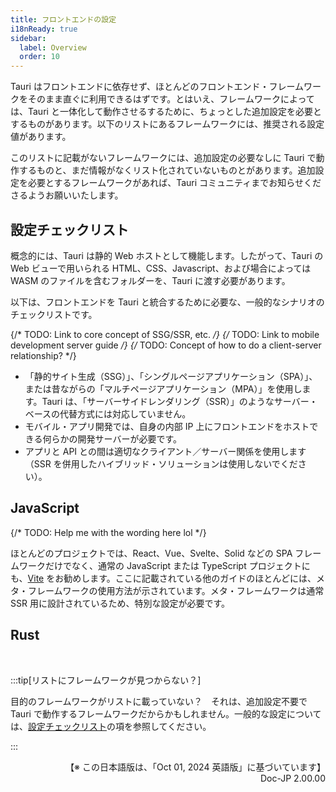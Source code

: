 ```yaml
---
title: フロントエンドの設定
i18nReady: true
sidebar:
  label: Overview
  order: 10
---
```



Tauri はフロントエンドに依存せず、ほとんどのフロントエンド・フレームワークをそのまま直ぐに利用できるはずです。とはいえ、フレームワークによっては、Tauri と一体化して動作させるするために、ちょっとした追加設定を必要とするものがあります。以下のリストにあるフレームワークには、推奨される設定値があります。

このリストに記載がないフレームワークには、追加設定の必要なしに Tauri で動作するものと、まだ情報がなくリスト化されていないものとがあります。追加設定を必要とするフレームワークがあれば、Tauri コミュニティまでお知らせくださるようお願いいたします。

## 設定チェックリスト

概念的には、Tauri は静的 Web ホストとして機能します。したがって、Tauri の Web ビューで用いられる HTML、CSS、Javascript、および場合によっては WASM のファイルを含むフォルダーを、Tauri に渡す必要があります。

以下は、フロントエンドを Tauri と統合するために必要な、一般的なシナリオのチェックリストです。

{/* TODO: Link to core concept of SSG/SSR, etc. */}
{/* TODO: Link to mobile development server guide */}
{/* TODO: Concept of how to do a client-server relationship? */}

- 「静的サイト生成（SSG）」、「シングルページアプリケーション（SPA）」、または昔ながらの「マルチページアプリケーション（MPA）」を使用します。Tauri は、「サーバーサイドレンダリング（SSR）」のようなサーバー・ベースの代替方式には対応していません。
- モバイル・アプリ開発では、自身の内部 IP 上にフロントエンドをホストできる何らかの開発サーバーが必要です。
- アプリと API との間は適切なクライアント／サーバー関係を使用します（SSR を併用したハイブリッド・ソリューションは使用しないでください）。

## JavaScript

{/* TODO: Help me with the wording here lol */}

ほとんどのプロジェクトでは、React、Vue、Svelte、Solid などの SPA フレームワークだけでなく、通常の JavaScript または TypeScript プロジェクトにも、[Vite](https://vitejs.dev/) をお勧めします。ここに記載されている他のガイドのほとんどには、メタ・フレームワークの使用方法が示されています。メタ・フレームワークは通常 SSR 用に設計されているため、特別な設定が必要です。

<CardGrid>
  <LinkCard title="Next.js" href="/start/frontend/nextjs/" />
  <LinkCard title="Nuxt" href="/start/frontend/nuxt/" />
  <LinkCard title="Qwik" href="/start/frontend/qwik/" />
  <LinkCard title="SvelteKit" href="/start/frontend/sveltekit/" />
  <LinkCard title="Vite（推奨）" href="/start/frontend/vite/" />
</CardGrid>

## Rust

<CardGrid>
  <LinkCard title="Leptos" href="/start/frontend/leptos/" />
  <LinkCard title="Trunk" href="/start/frontend/trunk/" />
</CardGrid>

<br />

:::tip[リストにフレームワークが見つからない？]

目的のフレームワークがリストに載っていない？　それは、追加設定不要で Tauri で動作するフレームワークだからかもしれません。一般的な設定については、[設定チェックリスト](../start/frontend/#設定チェックリスト)の項を参照してください。

:::


<div style="text-align: right;">
【※ この日本語版は、「Oct 01, 2024 英語版」に基づいています】<br />
Doc-JP 2.00.00
</div>

